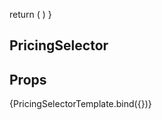 
<Meta
  title='COMPONENTS/Form/Pricing Selector'
  component={PricingSelector}
/>

  return (
    <PricingSelector />
  )
}

## PricingSelector

## Props

<Props of={PricingSelector} />

<Preview>
  <Story
    name="Pricing Selector"
  >
  {PricingSelectorTemplate.bind({})}
  </Story>
</Preview>